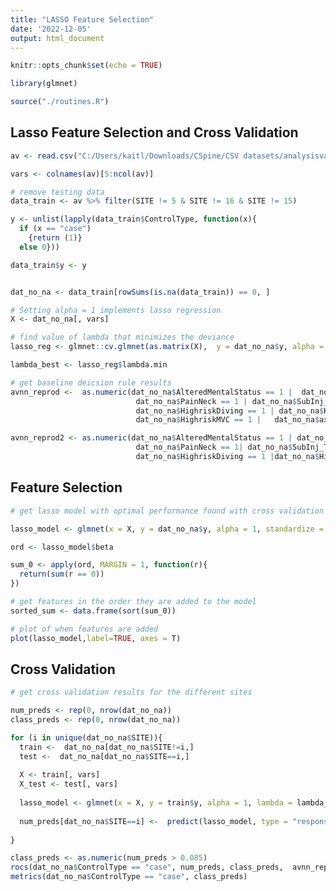 ```yaml
---
title: "LASSO Feature Selection"
date: '2022-12-05'
output: html_document
---
```


```r
knitr::opts_chunk$set(echo = TRUE)

library(glmnet)

source("./routines.R")
```

## Lasso  Feature Selection and Cross Validation

```r
av <- read.csv("C:/Users/kaitl/Downloads/CSpine/CSV datasets/analysisvariables.csv")

vars <- colnames(av)[5:ncol(av)]

# remove testing data
data_train <- av %>% filter(SITE != 5 & SITE != 16 & SITE != 15)

y <- unlist(lapply(data_train$ControlType, function(x){
  if (x == "case")
    {return (1)} 
  else 0}))

data_train$y <- y


dat_no_na <- data_train[rowSums(is.na(data_train)) == 0, ]

```

```r
# Setting alpha = 1 implements lasso regression
X <- dat_no_na[, vars]

# find value of lambda that minimizes the deviance
lasso_reg <- glmnet::cv.glmnet(as.matrix(X),  y = dat_no_na$y, alpha = 1, standardize = TRUE, nfolds = 14)

lambda_best <- lasso_reg$lambda.min

# get baseline deicsion rule results 
avnn_reprod <-  as.numeric(dat_no_na$AlteredMentalStatus == 1 |  dat_no_na$FocalNeuroFindings == 1 | 
                            dat_no_na$PainNeck == 1 | dat_no_na$SubInj_TorsoTrunk == 1 | dat_no_na$Predisposed == 1 |
                            dat_no_na$HighriskDiving == 1 | dat_no_na$HighriskHitByCar == 1 | 
                            dat_no_na$HighriskMVC == 1 |   dat_no_na$axialloadtop == 1 | dat_no_na$Clotheslining == 1)

avnn_reprod2 <- as.numeric(dat_no_na$AlteredMentalStatus == 1 | dat_no_na$FocalNeuroFindings == 1 |  
                            dat_no_na$PainNeck == 1| dat_no_na$SubInj_TorsoTrunk == 1 | 
                            dat_no_na$HighriskDiving == 1 |dat_no_na$HighriskMVC == 1)
```


## Feature Selection

```r
# get lasso model with optimal performance found with cross validation

lasso_model <- glmnet(x = X, y = dat_no_na$y, alpha = 1, standardize = TRUE)

ord <- lasso_model$beta

sum_0 <- apply(ord, MARGIN = 1, function(r){
  return(sum(r == 0))
})

# get features in the order they are added to the model
sorted_sum <- data.frame(sort(sum_0))

# plot of when features are added
plot(lasso_model,label=TRUE, axes = T)
```


## Cross Validation

```r

# get cross validation results for the different sites

num_preds <- rep(0, nrow(dat_no_na))
class_preds <- rep(0, nrow(dat_no_na))

for (i in unique(dat_no_na$SITE)){
  train <-  dat_no_na[dat_no_na$SITE!=i,]
  test <-  dat_no_na[dat_no_na$SITE==i,]
  
  X <- train[, vars]
  X_test <- test[, vars]
  
  lasso_model <- glmnet(x = X, y = train$y, alpha = 1, lambda = lambda_best, standardize = TRUE)
  
  num_preds[dat_no_na$SITE==i] <-  predict(lasso_model, type = "response", newx = as.matrix(X_test))
  
}

class_preds <- as.numeric(num_preds > 0.085)
rocs(dat_no_na$ControlType == "case", num_preds, class_preds,  avnn_reprod, avnn_reprod2)
metrics(dat_no_na$ControlType == "case", class_preds)
```
